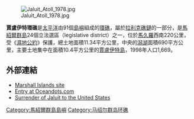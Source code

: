 {{Infobox islands
| name             = 賈盧伊特環礁
| image name       = Jaluit.jpg
| image size       = 250px
| image caption    =
| locator map      = {{Location map|Marshall islands|lat=05.9|long=169.3}}
| map_custom = yes
| location         = [[太平洋|太平洋]]北部
| coordinates      = {{coord|05|55|18|N|169|38|33|E|display=inline}}
| country          = {{MHL}}
| archipelago      = [[拉利克礁鏈|拉利克礁鏈]]
| total islands    = 91
| area             = 11.34平方公里
| elevation_m      = 3
| population       = 1669
| population as of = 1998
}}

[[File:Jaluit_Atoll_1978.jpg|right]]

'''賈盧伊特環礁'''是[[太平洋|太平洋]]由91個[[島嶼|島嶼]]組成的[[環礁|環礁]]，屬於[[拉利克礁鏈|拉利克礁鏈]]的一部分，是[[馬紹爾群島|馬紹爾群島]]24個立法選區（legislative district）之一，位於[[馬久羅|馬久羅]]西南220公里，受《[[濕地公約|濕地公約]]》保護，總土地面積11.34平方公里，中央的[[潟湖|潟湖]]面積690平方公里，主要土地集中在面積10.4平方公里的[[賈盧伊特島|賈盧伊特島]]，1998年人口1,669。

==外部連結==
*[http://marshall.csu.edu.au/Marshalls/html/atolls/jaluit.html Marshall Islands site] {{Wayback|url=http://marshall.csu.edu.au/Marshalls/html/atolls/jaluit.html |date=20210124153957 }}
*[http://www.oceandots.com/pacific/marshall/jaluit.php Entry at Oceandots.com] {{Wayback|url=http://www.oceandots.com/pacific/marshall/jaluit.php |date=20101223043232 }}
*[http://www.desausa.org/Stories/jaluit_atoll.htm Surrender of Jaluit to the United States] {{Wayback|url=http://www.desausa.org/Stories/jaluit_atoll.htm |date=20210124154003 }}

{{Authority control}}
{{Marshalls-stub}}

[[Category:馬紹爾群島島嶼|Category:馬紹爾群島島嶼]]
[[Category:马绍尔群岛环礁|Category:马绍尔群岛环礁]]
